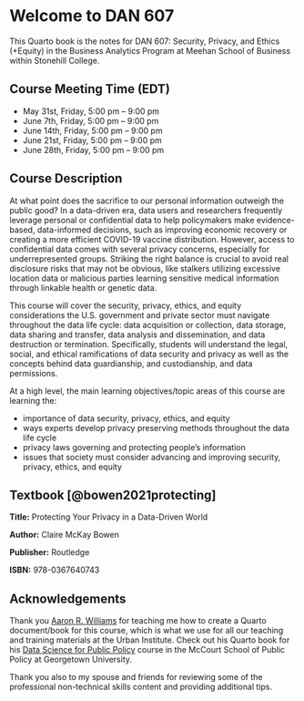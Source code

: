 # Welcome to DAN 607 {.unnumbered}

This Quarto book is the notes for DAN 607: Security, Privacy, and Ethics (+Equity) in the 
Business Analytics Program at Meehan School of Business within Stonehill 
College.

## Course Meeting Time (EDT)

- May 31st, Friday, 5:00 pm – 9:00 pm
- June 7th, Friday, 5:00 pm – 9:00 pm
- June 14th, Friday, 5:00 pm – 9:00 pm
- June 21st, Friday, 5:00 pm – 9:00 pm
- June 28th, Friday, 5:00 pm – 9:00 pm

## Course Description

At what point does the sacrifice to our personal information outweigh the public good? In a data-driven era, data users and researchers frequently leverage personal or confidential data to help policymakers make evidence-based, data-informed decisions, such as improving economic recovery or creating a more efficient COVID-19 vaccine distribution. However, access to confidential data comes with several privacy concerns, especially for underrepresented groups. Striking the right balance is crucial to avoid real disclosure risks that may not be obvious, like stalkers utilizing excessive location data or malicious parties learning sensitive medical information through linkable health or genetic data.

This course will cover the security, privacy, ethics, and equity considerations the U.S. government and private sector must navigate throughout the data life cycle: data acquisition or collection, data storage, data sharing and transfer, data analysis and dissemination, and data destruction or termination. Specifically, students will understand the legal, social, and ethical ramifications of data security and privacy as well as the concepts behind data guardianship, and custodianship, and data permissions.

At a high level, the main learning objectives/topic areas of this course are learning the:

- importance of data security, privacy, ethics, and equity
- ways experts develop privacy preserving methods throughout the data life cycle
- privacy laws governing and protecting people’s information
- issues that society must consider advancing and improving security, privacy, ethics, and equity

## Textbook [@bowen2021protecting]

**Title:** Protecting Your Privacy in a Data-Driven World 

**Author:** Claire McKay Bowen

**Publisher:** Routledge 

**ISBN:** 978-0367640743

## Acknowledgements

Thank you [Aaron R. Williams](https://www.urban.org/author/aaron-r-williams) for teaching me how to create a Quarto document/book for this course, which is what we use for all our teaching and training materials at the Urban Institute. Check out his Quarto book for his [Data Science for Public Policy](https://awunderground.github.io/data-science-for-public-policy2/) course in the McCourt School of Public Policy at Georgetown University.

Thank you also to my spouse and friends for reviewing some of the professional non-technical skills content and providing additional tips.